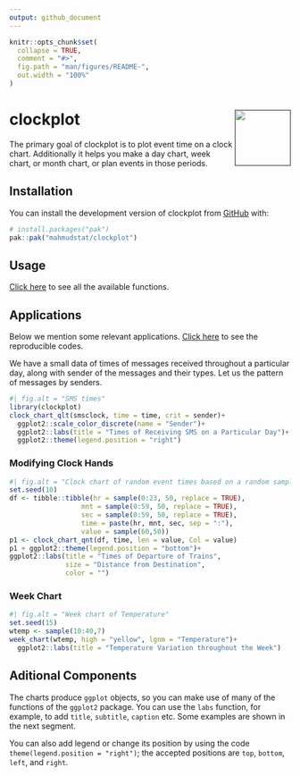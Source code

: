 ```yaml
---
output: github_document
---
```


<!-- README.md is generated from README.Rmd. Please edit that file -->

```r
knitr::opts_chunk$set(
  collapse = TRUE,
  comment = "#>",
  fig.path = "man/figures/README-",
  out.width = "100%"
)
```

# clockplot <a href=""><img src="man/figures/logo.png" align="right" height="100" /></a>

<!-- badges: start -->
<!-- badges: end -->

The primary goal of clockplot is to plot event time on a clock chart. Additionally it 
helps you make a day chart, week chart, or month chart, or plan events in 
those periods.

## Installation

You can install the development version of clockplot from [GitHub](https://github.com/) with:

``` r
# install.packages("pak")
pak::pak("mahmudstat/clockplot")
```

## Usage

[Click here](https://mahmudstat.github.io/clockplot/reference/index.html) to 
see all the available functions. 

## Applications

Below we mention some relevant applications. [Click here](https://mahmudstat.github.io/clockplot/articles/clockplot.html) to 
see the reproducible codes. 

We have a small data of times of messages received throughout a particular
day, along with sender of the messages and their types. Let us the pattern
of messages by senders. 

```r
#| fig.alt = "SMS times"
library(clockplot)
clock_chart_qlt(smsclock, time = time, crit = sender)+
  ggplot2::scale_color_discrete(name = "Sender")+
  ggplot2::labs(title = "Times of Receiving SMS on a Particular Day")+
  ggplot2::theme(legend.position = "right")
```

### Modifying Clock Hands


```r
#| fig.alt = "Clock chart of random event times based on a random sample."
set.seed(10)
df <- tibble::tibble(hr = sample(0:23, 50, replace = TRUE),
                  mnt = sample(0:59, 50, replace = TRUE),
                  sec = sample(0:59, 50, replace = TRUE),
                  time = paste(hr, mnt, sec, sep = ":"),
                  value = sample(60,50))
p1 <- clock_chart_qnt(df, time, len = value, Col = value)
p1 + ggplot2::theme(legend.position = "bottom")+
ggplot2::labs(title = "Times of Departure of Trains", 
              size = "Distance from Destination",
              color = "")
```

### Week Chart

```r
#| fig.alt = "Week chart of Temperature"
set.seed(15)
wtemp <- sample(10:40,7)
week_chart(wtemp, high = "yellow", lgnm = "Temperature")+
  ggplot2::labs(title = "Temperature Variation throughout the Week")
```


## Aditional Components

The charts produce `ggplot` objects, so you can make use of many of the
functions of the `ggplot2` package. You can use the `labs` function, for 
example, to add `title`, `subtitle`, `caption` etc. Some examples are shown
in the next segment.  

You can also add legend or change its position by using the code 
`theme(legend.position = "right")`; the accepted positions are `top`, 
`bottom`, `left`, and `right`.
